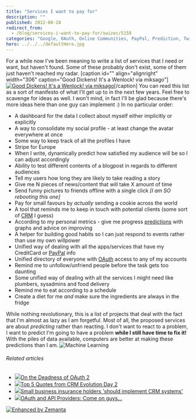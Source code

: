 ```yaml
---
title: "Services I want to pay for"
description: ""
published: 2012-08-28
redirect_from:
  - /blog/services-i-want-to-pay-for/swizec/5158
categories: "Google, OAuth, Online Communities, PayPal, Prediction, Twitter, Uncategorized"
hero: ../../../defaultHero.jpg
---
```


For a while now I've been meaning to write a list of services that I need or want, but haven't found. Some of these probably don't exist, some of them just haven't reached my radar. \[caption id="" align="alignright" width="306" caption="Good Dickens! It's a Wenlock! via miksago"][![Good Dickens! It's a Wenlock! via miksago](http://distilleryimage11.s3.amazonaws.com/1ae7a724f0c211e1b55e22000a1e9610_6.jpg "Good Dickens! It's a Wenlock! via miksago")](http://instagr.am/p/O22WTQn0AX/)\[/caption] You can read this list as a sort of manifesto of what I'll get up to in the next few years. Feel free to scavenge for ideas as well. I won't mind, in fact I'll be glad because there's more ideas here than one guy can implement :) In no particular order:

- A dashboard for the data I collect about myself either implicitly or explicitly
- A way to consolidate my social profile - at least change the avatar everywhere at once
- Some way to keep track of all the profiles I have
- Stripe for Europe
- When I write, dynamically predict how satisfied my audience will be so I can adjust accordingly
- Ability to test different contents of a blogpost in regards to different audiences
- Tell my users how long they are likely to take reading a story
- Give me N pieces of news/content that will take X amount of time
- Send funny pictures to friends offline with a single click _\[I am SO rebooting this one]_
- Pay for small favours by _actually_ sending a cookie across the world
- A tool that reminds me to keep in touch with potential clients (some sort of [CRM](http://en.wikipedia.org/wiki/Customer_relationship_management "Customer relationship management") I guess)
- According to my personal metrics - give me progress [predictions](http://en.wikipedia.org/wiki/Prediction "Prediction") with graphs and advice on improving
- A helper for building good habits so I can just respond to events rather than use my own willpower
- Unified way of dealing with all the apps/services that have my CreditCard or [PayPal](http://paypal.com "PayPal") info
- Unified directory of everyone with [OAuth](http://oauth.net "OAuth") access to any of my accounts
- Remind me to unfollow/unfriend people before the task gets too daunting
- Some unified way of dealing with all the services I might need like plumbers, sysadmins and food delivery
- Remind me to eat according to a schedule
- Create a diet for me _and_ make sure the ingredients are always in the fridge

While nothing revolutionary, this is a list of projects that deal with the fact that I'm almost as lazy as I am forgetful. Most of all, the proposed services are about _predicting_ rather than reacting. I don't want to react to a problem, I want to predict I'm going to have a problem **while I still have time to fix it!** With the piles of data available, computers are better at making these predictions than I am. ![Machine Learning](./img/wp-content-uploads-2012-05-machinelearning.gif "Machine Learning")

###### Related articles

- [![](http://i.zemanta.com/noimg_27_80_80.jpg)](http://www.tbray.org/ongoing/When/201x/2012/07/28/Oauth2-dead)[On the Deadness of OAuth 2](http://www.tbray.org/ongoing/When/201x/2012/07/28/Oauth2-dead)
- [![](http://i.zemanta.com/noimg_74_80_80.jpg)](http://blog.totango.com/2012/08/top-5-quotes-from-crm-evolution-day-2/)[Top 5 Quotes from CRM Evolution Day 2](http://blog.totango.com/2012/08/top-5-quotes-from-crm-evolution-day-2/)
- [![](http://i.zemanta.com/noimg_63_80_80.jpg)](http://www.premierlinedirect.co.uk/knowledge/insurance-news/small_business_insurance_holders_should_implement_crm_systems)[Small business insurance holders 'should implement CRM systems'](http://www.premierlinedirect.co.uk/knowledge/insurance-news/small_business_insurance_holders_should_implement_crm_systems)
- [![](http://i.zemanta.com/noimg_91_80_80.jpg)](http://java.dzone.com/articles/oauth-and-api-providers-come)[OAuth and API Providers: Come on guys...](http://java.dzone.com/articles/oauth-and-api-providers-come)

[![Enhanced by Zemanta](http://img.zemanta.com/zemified_e.png?x-id=e59fd7e1-ee18-4181-a1f7-083ce46412fc)](http://www.zemanta.com/?px "Enhanced by Zemanta")
